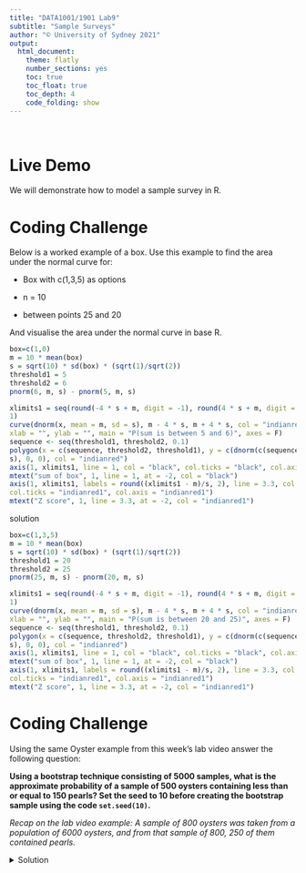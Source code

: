 ```yaml
---
title: "DATA1001/1901 Lab9"
subtitle: "Sample Surveys"
author: "© University of Sydney 2021"
output:
  html_document:
    theme: flatly
    number_sections: yes
    toc: true
    toc_float: true
    toc_depth: 4
    code_folding: show
---
```

<style>
h2 { /* Header 2 */
    font-size: 22px
}
</style>

<style>
h3 { /* Header 3 */
    font-size: 18px
}
</style>

<br>

# Live Demo {-}

We will demonstrate how to model a sample survey in R.

# Coding Challenge

Below is a worked example of a box. Use this example to find the area under the normal curve for:

- Box with c(1,3,5) as options

- n = 10

- between points 25 and 20

And visualise the area under the normal curve in base R.
```r
box=c(1,0)
m = 10 * mean(box)
s = sqrt(10) * sd(box) * (sqrt(1)/sqrt(2))
threshold1 = 5
threshold2 = 6
pnorm(6, m, s) - pnorm(5, m, s)

xlimits1 = seq(round(-4 * s + m, digit = -1), round(4 * s + m, digit = -1), 
1)
curve(dnorm(x, mean = m, sd = s), m - 4 * s, m + 4 * s, col = "indianred", lwd = 2, 
xlab = "", ylab = "", main = "P(sum is between 5 and 6)", axes = F)
sequence <- seq(threshold1, threshold2, 0.1)
polygon(x = c(sequence, threshold2, threshold1), y = c(dnorm(c(sequence), m, 
s), 0, 0), col = "indianred")
axis(1, xlimits1, line = 1, col = "black", col.ticks = "black", col.axis = "black")
mtext("sum of box", 1, line = 1, at = -2, col = "black")
axis(1, xlimits1, labels = round((xlimits1 - m)/s, 2), line = 3.3, col = "indianred1", 
col.ticks = "indianred1", col.axis = "indianred1")
mtext("Z score", 1, line = 3.3, at = -2, col = "indianred1")
```

solution
```r
box=c(1,3,5)
m = 10 * mean(box)
s = sqrt(10) * sd(box) * (sqrt(1)/sqrt(2))
threshold1 = 20
threshold2 = 25
pnorm(25, m, s) - pnorm(20, m, s)

xlimits1 = seq(round(-4 * s + m, digit = -1), round(4 * s + m, digit = -1), 
1)
curve(dnorm(x, mean = m, sd = s), m - 4 * s, m + 4 * s, col = "indianred", lwd = 2, 
xlab = "", ylab = "", main = "P(sum is between 20 and 25)", axes = F)
sequence <- seq(threshold1, threshold2, 0.1)
polygon(x = c(sequence, threshold2, threshold1), y = c(dnorm(c(sequence), m, 
s), 0, 0), col = "indianred")
axis(1, xlimits1, line = 1, col = "black", col.ticks = "black", col.axis = "black")
mtext("sum of box", 1, line = 1, at = -2, col = "black")
axis(1, xlimits1, labels = round((xlimits1 - m)/s, 2), line = 3.3, col = "indianred1", 
col.ticks = "indianred1", col.axis = "indianred1")
mtext("Z score", 1, line = 3.3, at = -2, col = "indianred1")
```

# Coding Challenge {-}

Using the same Oyster example from this week's lab video answer the following question: 

**Using a bootstrap technique consisting of 5000 samples, what is the approximate probability of a sample of 500 oysters containing less than or equal to 150 pearls? Set the seed to 10 before creating the bootstrap sample using the code `set.seed(10)`.**

_Recap on the lab video example: A sample of 800 oysters was taken from a population of 6000 oysters, and from that sample of 800, 250 of them contained pearls._

<details><summary>Solution</summary>
```r
N = 6000 # Population size
n = 800 # Sample size
yes = 250 # Number of oysters from sample containing pearls
no = n - yes

# Scaling up
pop_yes = yes * N/n
pop_no = no * N/n

# Box model
box = c(rep(1, pop_yes), rep(0, pop_no))

# Bootstrap samples
set.seed(10)
samples = replicate(5000, sum(sample(box, 500, replace = FALSE)))
cumsum(table(samples)) # View cumulative table
1410/5000 # Approximate probability using cumulative table

# Alternate solution not using the cumulative table
sum(samples <= 150)/5000 # Approximate probability of containing less than or equal to 150 pearls in sample of 5000 oysters
```

